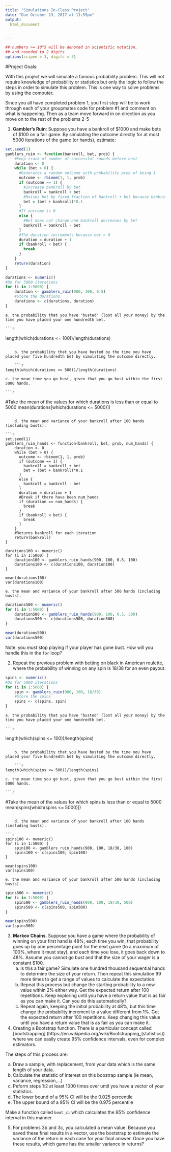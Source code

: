 ```yaml
---
title: "Simulations In-Class Project"
date: "Due October 13, 2017 at 11:59pm"
output:
  html_document


---
```


<style type="text/css">
.table {

    width: 80%;
    margin-left:10%; 
    margin-right:10%;
}
</style>
```r
## numbers >= 10^5 will be denoted in scientific notation,
## and rounded to 2 digits
options(scipen = 3, digits = 3)
```




#Project Goals:



With this project we will simulate a famous probability problem. This will not require knowledge of probability or statistics but only the logic to follow the steps in order to simulate this problem. This is one way to solve problems by using the computer. 


Since you all have completed problem 1, you first step will be to work through each of your groupmates code for problem #1 and comment on what is happening. Then as a team move forward in on direction as you move on to the rest of the problems 2-5

 1. **Gambler's Ruin**: Suppose you have a bankroll of $1000 and make bets of $100 on a fair game. By simulating the outcome directly for at most 5000 iterations of the game (or hands), estimate:
 
```r
set.seed(1)
gamblers_ruin <- function(bankroll, bet, prob) {
    #Keep track of number of successful rounds before bust
    duration <- 0
    while (bet > 0) {
      #Generates a random outcome with probability prob of being 1
      outcome <- rbinom(1, 1, prob)
      if (outcome == 1) {
        #Increase bankroll by bet
        bankroll = bankroll + bet
        #Raises bet by fixed fraction of bankroll + bet because bankroll*0.1 would not be raising in first round
        bet = (bet + bankroll)*0.1
      }
      #If outcome is 0
      else {
        #Bet does not change and bankroll decreases by bet
        bankroll = bankroll - bet
      }
      #The duration increments because bet > 0
      duration = duration + 1
      if (bankroll < bet) {
        break
      }
    }
    return(duration)
}

durations <- numeric()
#Do for 5000 iterations
for (i in 1:5000) {
    duration <- gamblers_ruin(900, 100, 0.5)
    #Store the durations
    durations <- c(durations, duration)
}
```
 
    a. the probability that you have "busted" (lost all your money) by the time you have placed your one hundredth bet. 
    
    ```r
length(which(durations <= 100))/length(durations)
```

    b. the probability that you have busted by the time you have placed your five hundredth bet by simulating the outcome directly. 
    
    ```r
length(which(durations <= 500))/length(durations)
```
    
    c. the mean time you go bust, given that you go bust within the first 5000 hands.
    
    ```r
#Take the mean of the values for which durations is less than or equal to 5000
mean(durations[which(durations <= 5000)])
```
    
    d. the mean and variance of your bankroll after 100 hands (including busts).

```r
set.seed(1)
gamblers_ruin_hands <- function(bankroll, bet, prob, num_hands) {
    duration <- 0
    while (bet > 0) {
      outcome <- rbinom(1, 1, prob)
      if (outcome == 1) {
        bankroll = bankroll + bet
        bet = (bet + bankroll)*0.1
      }
      else {
        bankroll = bankroll - bet
      }
      duration = duration + 1
      #Break if there have been num_hands
      if (duration == num_hands) {
        break
      }
      if (bankroll < bet) {
        break
      }
    }
    #Returns bankroll for each iteration
    return(bankroll)
}

durations100 <- numeric()
for (i in 1:5000) {
    duration100 <- gamblers_ruin_hands(900, 100, 0.5, 100)
    durations100 <- c(durations100, duration100)
}

mean(durations100)
var(durations100)
```
    
    e. the mean and variance of your bankroll after 500 hands (including busts).
    
```r
durations500 <- numeric()
for (i in 1:5000) {
    duration500 <- gamblers_ruin_hands(900, 100, 0.5, 500)
    durations500 <- c(durations500, duration500)
}

mean(durations500)
var(durations500)
```
 
Note: you *must* stop playing if your player has gone bust. How will you handle this in the `for` loop?

2. Repeat the previous problem with betting on black in American roulette, where the probability of winning on any spin is 18/38 for an even payout.

```r
spins <- numeric()
#Do for 5000 iterations
for (i in 1:5000) {
    spin <- gamblers_ruin(900, 100, 18/38)
    #Store the spins
    spins <- c(spins, spin)
}
```
 
    a. the probability that you have "busted" (lost all your money) by the time you have placed your one hundredth bet. 
    
    ```r
length(which(spins <= 100))/length(spins)
```

    b. the probability that you have busted by the time you have placed your five hundredth bet by simulating the outcome directly. 
    
    ```r
length(which(spins <= 500))/length(spins)
```
    
    c. the mean time you go bust, given that you go bust within the first 5000 hands.
    
    ```r
#Take the mean of the values for which spins is less than or equal to 5000
mean(spins[which(spins <= 5000)])
```
    
    d. the mean and variance of your bankroll after 100 hands (including busts).

```r
spins100 <- numeric()
for (i in 1:5000) {
    spin100 <- gamblers_ruin_hands(900, 100, 18/38, 100)
    spins100 <- c(spins100, spin100)
}

mean(spins100)
var(spins100)
```
    
    e. the mean and variance of your bankroll after 500 hands (including busts).
    
```r
spins500 <- numeric()
for (i in 1:5000) {
    spin500 <- gamblers_ruin_hands(900, 100, 18/38, 500)
    spins500 <- c(spins500, spin500)
}

mean(spins500)
var(spins500)
```

3. **Markov Chains**. Suppose you have a game where the probability of winning on your first hand is 48%; each time you win, that probability goes up by one percentage point for the next game (to a maximum of 100%, where it must stay), and each time you lose, it goes back down to 48%. Assume you cannot go bust and that the size of your wager is a constant $100.
    a. Is this a fair game? Simulate one hundred thousand sequential hands to determine the size of your return. Then repeat this simulation 99 more times to get a range of values to calculate the expectation.
    b. Repeat this process but change the starting probability to a new value within 2% either way. Get the expected return after 100 repetitions. Keep exploring until you have a return value that is as fair as you can make it. Can you do this automatically?
    c. Repeat again, keeping the initial probability at 48%, but this time change the probability increment to a value different from 1%. Get the expected return after 100 repetitions. Keep changing this value until you have a return value that is as fair as you can make it. 


4. Creating a Bootstrap function. There is a particular concept called [bootstrapping]
(https://en.wikipedia.org/wiki/Bootstrapping_(statistics)) where we can easily create 95% confidence intervals, even for complex estimators.

The steps of this process are:

  a. Draw a sample, with replacement, from your data which is the same length of your data.
  b. Calculate the statistic of interest on this boostrap sample (ie mean, variance, regression,...)
  c. Peform steps 1:2 at least 1000 times over until you have a vector of your statistics. 
  d. The lower bound of a 95% CI will be the 0.025 percentile
  e. The upper bound of a 95% CI will be the 0.975 percentile

Make a function called `boot_ci` which calculates the 95% confidence interval in this manner. 

5. For problems 3b and 3c, you calculated a mean value. Because you saved these final results in a vector, use the bootstrap to estimate the variance of the return in each case for your final answer. Once you have these results, which game has the smaller variance in returns?